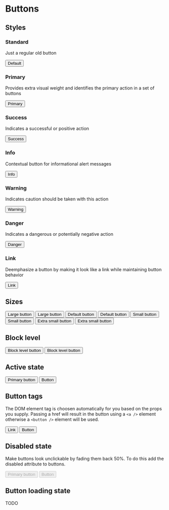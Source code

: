 
# Buttons

## Styles

### Standard

Just a regular old button

<Button>Default</Button>

### Primary

Provides extra visual weight and identifies the primary action in a set of buttons

<Button bsStyle="primary">Primary</Button>

### Success

Indicates a successful or positive action

<Button bsStyle="success">Success</Button>

### Info

Contextual button for informational alert messages

<Button bsStyle="info">Info</Button>

### Warning

Indicates caution should be taken with this action

<Button bsStyle="warning">Warning</Button>

### Danger

Indicates a dangerous or potentially negative action

<Button bsStyle="danger">Danger</Button>

### Link

Deemphasize a button by making it look like a link while maintaining button behavior

<Button bsStyle="link">Link</Button>

## Sizes

<ButtonToolbar>
  <Button bsStyle="primary" bsSize="large">
    Large button
  </Button>
  <Button bsSize="large">Large button</Button>
</ButtonToolbar>
<ButtonToolbar>
  <Button bsStyle="primary">Default button</Button>
  <Button>Default button</Button>
</ButtonToolbar>
<ButtonToolbar>
  <Button bsStyle="primary" bsSize="small">
    Small button
  </Button>
  <Button bsSize="small">Small button</Button>
</ButtonToolbar>
<ButtonToolbar>
  <Button bsStyle="primary" bsSize="xsmall">
    Extra small button
  </Button>
  <Button bsSize="xsmall">Extra small button</Button>
</ButtonToolbar>

## Block level

<div className="well" style={{ maxWidth: 400, margin: '0 auto 10px' }}>
  <Button bsStyle="primary" bsSize="large" block>
    Block level button
  </Button>
  <Button bsSize="large" block>
    Block level button
  </Button>
</div>

## Active state

<ButtonToolbar>
  <Button bsStyle="primary" bsSize="large" active>
    Primary button
  </Button>
  <Button bsSize="large" active>
    Button
  </Button>
</ButtonToolbar>

## Button tags

The DOM element tag is choosen automatically for you based on the props you supply. Passing a href will result in the button using a `<a />` element otherwise a `<button />` element will be used.

<ButtonToolbar>
  <Button href="#">Link</Button>
  <Button>Button</Button>
</ButtonToolbar>

## Disabled state

Make buttons look unclickable by fading them back 50%. To do this add the disabled attribute to buttons.

<ButtonToolbar>
  <Button bsStyle="primary" bsSize="large" disabled>
    Primary button
  </Button>
  <Button bsSize="large" disabled>
    Button
  </Button>
</ButtonToolbar>

## Button loading state

TODO
